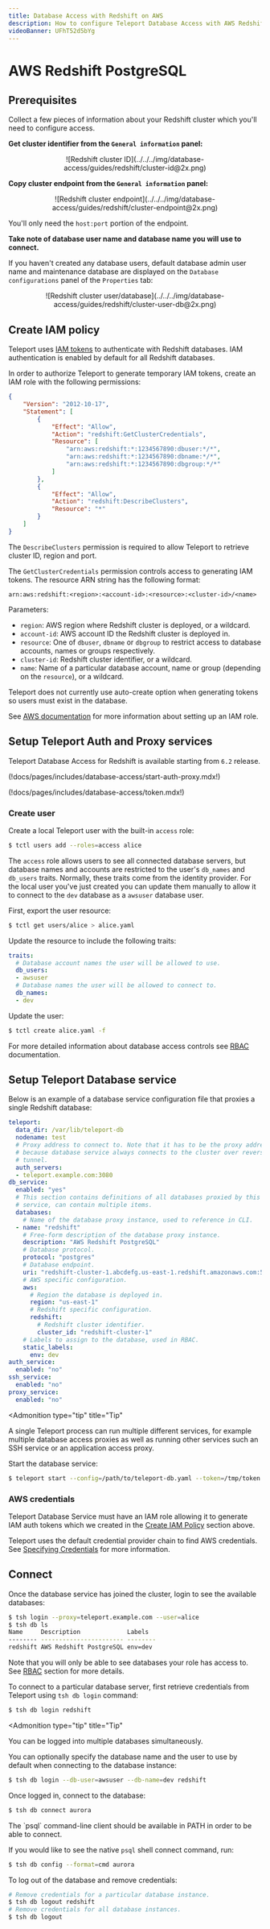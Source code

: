 ```yaml
---
title: Database Access with Redshift on AWS
description: How to configure Teleport Database Access with AWS Redshift PostgreSQL.
videoBanner: UFhT52d5bYg
---
```


# AWS Redshift PostgreSQL

## Prerequisites

Collect a few pieces of information about your Redshift cluster which you'll
need to configure access.

**Get cluster identifier from the `General information` panel:**

<Figure align="center" bordered caption="Redshift cluster ID">
![Redshift cluster ID](../../../img/database-access/guides/redshift/cluster-id@2x.png)
</Figure>

**Copy cluster endpoint from the `General information` panel:**

<Figure align="center" bordered caption="Redshift cluster endpoint">
![Redshift cluster endpoint](../../../img/database-access/guides/redshift/cluster-endpoint@2x.png)
</Figure>

You'll only need the `host:port` portion of the endpoint.

**Take note of database user name and database name you will use to connect.**

If you haven't created any database users, default database admin user name and
maintenance database are displayed on the `Database configurations` panel of the
`Properties` tab:

<Figure align="center" bordered caption="Redshift cluster user/database">
![Redshift cluster user/database](../../../img/database-access/guides/redshift/cluster-user-db@2x.png)
</Figure>

## Create IAM policy

Teleport uses [IAM tokens](https://docs.aws.amazon.com/redshift/latest/mgmt/generating-user-credentials.html)
to authenticate with Redshift databases. IAM authentication is enabled by default
for all Redshift databases.

In order to authorize Teleport to generate temporary IAM tokens, create an IAM
role with the following permissions:

```json
{
    "Version": "2012-10-17",
    "Statement": [
        {
            "Effect": "Allow",
            "Action": "redshift:GetClusterCredentials",
            "Resource": [
                "arn:aws:redshift:*:1234567890:dbuser:*/*",
                "arn:aws:redshift:*:1234567890:dbname:*/*",
                "arn:aws:redshift:*:1234567890:dbgroup:*/*"
            ]
        },
        {
            "Effect": "Allow",
            "Action": "redshift:DescribeClusters",
            "Resource": "*"
        }
    ]
}
```

The `DescribeClusters` permission is required to allow Teleport to retrieve
cluster ID, region and port.

The `GetClusterCredentials` permission controls access to generating IAM tokens.
The resource ARN string has the following format:

```
arn:aws:redshift:<region>:<account-id>:<resource>:<cluster-id>/<name>
```

Parameters:

- `region`: AWS region where Redshift cluster is deployed, or a wildcard.
- `account-id`: AWS account ID the Redshift cluster is deployed in.
- `resource`: One of `dbuser`, `dbname` or `dbgroup` to restrict access to
  database accounts, names or groups respectively.
- `cluster-id`: Redshift cluster identifier, or a wildcard.
- `name`: Name of a particular database account, name or group (depending
  on the `resource`), or a wildcard.

<Admonition type="note" title="Users auto-create">
  Teleport does not currently use auto-create option when generating tokens so
  users must exist in the database.
</Admonition>

See [AWS documentation](https://docs.aws.amazon.com/redshift/latest/mgmt/generating-iam-credentials-role-permissions.html)
for more information about setting up an IAM role.

## Setup Teleport Auth and Proxy services

Teleport Database Access for Redshift is available starting from `6.2` release.

(!docs/pages/includes/database-access/start-auth-proxy.mdx!)

(!docs/pages/includes/database-access/token.mdx!)

### Create user

Create a local Teleport user with the built-in `access` role:

```bash
$ tctl users add --roles=access alice
```

The `access` role allows users to see all connected database servers, but
database names and accounts are restricted to the user's `db_names` and
`db_users` traits. Normally, these traits come from the identity provider. For
the local user you've just created you can update them manually to allow it to
connect to the `dev` database as a `awsuser` database user.

First, export the user resource:

```bash
$ tctl get users/alice > alice.yaml
```

Update the resource to include the following traits:

```yaml
traits:
  # Database account names the user will be allowed to use.
  db_users:
  - awsuser
  # Database names the user will be allowed to connect to.
  db_names:
  - dev
```

Update the user:

```bash
$ tctl create alice.yaml -f
```

For more detailed information about database access controls see [RBAC](../rbac.mdx)
documentation.

## Setup Teleport Database service

Below is an example of a database service configuration file that proxies
a single Redshift database:

```yaml
teleport:
  data_dir: /var/lib/teleport-db
  nodename: test
  # Proxy address to connect to. Note that it has to be the proxy address
  # because database service always connects to the cluster over reverse
  # tunnel.
  auth_servers:
  - teleport.example.com:3080
db_service:
  enabled: "yes"
  # This section contains definitions of all databases proxied by this
  # service, can contain multiple items.
  databases:
    # Name of the database proxy instance, used to reference in CLI.
  - name: "redshift"
    # Free-form description of the database proxy instance.
    description: "AWS Redshift PostgreSQL"
    # Database protocol.
    protocol: "postgres"
    # Database endpoint.
    uri: "redshift-cluster-1.abcdefg.us-east-1.redshift.amazonaws.com:5439"
    # AWS specific configuration.
    aws:
      # Region the database is deployed in.
      region: "us-east-1"
      # Redshift specific configuration.
      redshift:
        # Redshift cluster identifier.
        cluster_id: "redshift-cluster-1"
    # Labels to assign to the database, used in RBAC.
    static_labels:
      env: dev
auth_service:
  enabled: "no"
ssh_service:
  enabled: "no"
proxy_service:
  enabled: "no"
```

<Admonition
  type="tip"
  title="Tip"
>
  A single Teleport process can run multiple different services, for example
  multiple database access proxies as well as running other services such an
  SSH service or an application access proxy.
</Admonition>

Start the database service:

```bash
$ teleport start --config=/path/to/teleport-db.yaml --token=/tmp/token
```

### AWS credentials

Teleport Database Service must have an IAM role allowing it to generate IAM
auth tokens which we created in the [Create IAM Policy](#create-iam-policy)
section above.

Teleport uses the default credential provider chain to find AWS credentials.
See [Specifying Credentials](https://docs.aws.amazon.com/sdk-for-go/v1/developer-guide/configuring-sdk.html#specifying-credentials)
for more information.

## Connect

Once the database service has joined the cluster, login to see the available
databases:

```bash
$ tsh login --proxy=teleport.example.com --user=alice
$ tsh db ls
Name     Description             Labels
-------- ----------------------- --------
redshift AWS Redshift PostgreSQL env=dev
```

Note that you will only be able to see databases your role has access to. See
[RBAC](../rbac.mdx) section for more details.

To connect to a particular database server, first retrieve credentials from
Teleport using `tsh db login` command:

```bash
$ tsh db login redshift
```

<Admonition
  type="tip"
  title="Tip"
>
  You can be logged into multiple databases simultaneously.
</Admonition>

You can optionally specify the database name and the user to use by default
when connecting to the database instance:

```bash
$ tsh db login --db-user=awsuser --db-name=dev redshift
```

Once logged in, connect to the database:

```bash
$ tsh db connect aurora
```

<Admonition type="note" title="Note">
  The `psql` command-line client should be available in PATH in order to be
  able to connect.
</Admonition>

If you would like to see the native `psql` shell connect command, run:

```bash
$ tsh db config --format=cmd aurora
```

To log out of the database and remove credentials:

```bash
# Remove credentials for a particular database instance.
$ tsh db logout redshift
# Remove credentials for all database instances.
$ tsh db logout
```
